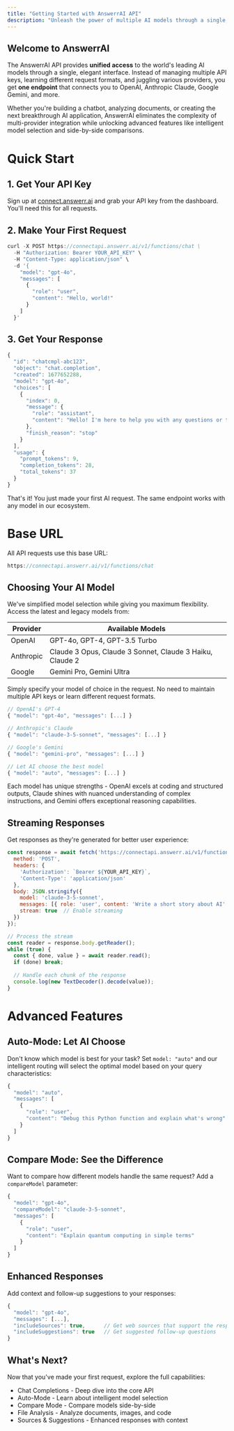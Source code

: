 ```yaml
---
title: "Getting Started with AnswerrAI API"
description: "Unleash the power of multiple AI models through a single, elegant API."
---
```


## **Welcome to AnswerrAI**

The AnswerrAI API provides **unified access** to the world's leading AI models through a single, elegant interface. Instead of managing multiple API keys, learning different request formats, and juggling various providers, you get **one endpoint** that connects you to OpenAI, Anthropic Claude, Google Gemini, and more.

Whether you're building a chatbot, analyzing documents, or creating the next breakthrough AI application, AnswerrAI eliminates the complexity of multi-provider integration while unlocking advanced features like intelligent model selection and side-by-side comparisons.

# Quick Start

## 1. Get Your API Key

Sign up at [connect.answerr.ai](http://connect.answerr.ai) and grab your API key from the dashboard. You'll need this for all requests.

## 2. Make Your First Request

```javascript
curl -X POST https://connectapi.answerr.ai/v1/functions/chat \
  -H "Authorization: Bearer YOUR_API_KEY" \
  -H "Content-Type: application/json" \
  -d '{
    "model": "gpt-4o",
    "messages": [
      {
        "role": "user",
        "content": "Hello, world!"
      }
    ]
  }'
```

## 3. Get Your Response

```javascript
{
  "id": "chatcmpl-abc123",
  "object": "chat.completion",
  "created": 1677652288,
  "model": "gpt-4o",
  "choices": [
    {
      "index": 0,
      "message": {
        "role": "assistant",
        "content": "Hello! I'm here to help you with any questions or tasks you have. What would you like to know or discuss today?"
      },
      "finish_reason": "stop"
    }
  ],
  "usage": {
    "prompt_tokens": 9,
    "completion_tokens": 28,
    "total_tokens": 37
  }
}
```

That's it\! You just made your first AI request. The same endpoint works with any model in our ecosystem.

# Base URL

All API requests use this base URL:

```javascript
https://connectapi.answerr.ai/v1/functions/chat
```

## Choosing Your AI Model

We've simplified model selection while giving you maximum flexibility. Access the latest and legacy models from:

| Provider  | Available Models                                         |
| --------- | -------------------------------------------------------- |
| OpenAI    | GPT-4o, GPT-4, GPT-3.5 Turbo                             |
| Anthropic | Claude 3 Opus, Claude 3 Sonnet, Claude 3 Haiku, Claude 2 |
| Google    | Gemini Pro, Gemini Ultra                                 |

Simply specify your model of choice in the request. No need to maintain multiple API keys or learn different request formats.

```javascript
// OpenAI's GPT-4
{ "model": "gpt-4o", "messages": [...] }

// Anthropic's Claude
{ "model": "claude-3-5-sonnet", "messages": [...] }

// Google's Gemini
{ "model": "gemini-pro", "messages": [...] }

// Let AI choose the best model
{ "model": "auto", "messages": [...] }
```

Each model has unique strengths - OpenAI excels at coding and structured outputs, Claude shines with nuanced understanding of complex instructions, and Gemini offers exceptional reasoning capabilities.

## Streaming Responses

Get responses as they're generated for better user experience:

```javascript
const response = await fetch('https://connectapi.answerr.ai/v1/functions/chat', {
  method: 'POST',
  headers: {
    'Authorization': `Bearer ${YOUR_API_KEY}`,
    'Content-Type': 'application/json'
  },
  body: JSON.stringify({
    model: 'claude-3-5-sonnet',
    messages: [{ role: 'user', content: 'Write a short story about AI' }],
    stream: true  // Enable streaming
  })
});

// Process the stream
const reader = response.body.getReader();
while (true) {
  const { done, value } = await reader.read();
  if (done) break;
  
  // Handle each chunk of the response
  console.log(new TextDecoder().decode(value));
}
```

# Advanced Features

## Auto-Mode: Let AI Choose

Don't know which model is best for your task? Set `model: "auto"` and our intelligent routing will select the optimal model based on your query characteristics:

```javascript
{
  "model": "auto",
  "messages": [
    {
      "role": "user", 
      "content": "Debug this Python function and explain what's wrong"
    }
  ]
}
```

## Compare Mode: See the Difference

Want to compare how different models handle the same request? Add a `compareModel` parameter:

```javascript
{
  "model": "gpt-4o",
  "compareModel": "claude-3-5-sonnet",
  "messages": [
    {
      "role": "user",
      "content": "Explain quantum computing in simple terms"
    }
  ]
}
```

## Enhanced Responses

Add context and follow-up suggestions to your responses:

```javascript
{
  "model": "gpt-4o",
  "messages": [...],
  "includeSources": true,      // Get web sources that support the response
  "includeSuggestions": true   // Get suggested follow-up questions
}
```

## What's Next?

Now that you've made your first request, explore the full capabilities:

- Chat Completions - Deep dive into the core API
- Auto-Mode - Learn about intelligent model selection
- Compare Mode - Compare models side-by-side
- File Analysis - Analyze documents, images, and code
- Sources & Suggestions - Enhanced responses with context

# 